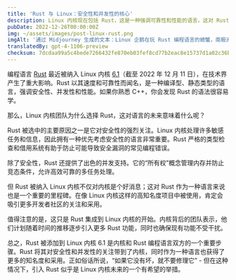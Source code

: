 ```yaml
---
title: 'Rust 与 Linux：安全性和并发性的核心'
description: Linux 内核现在包括 Rust，这是一种强调可靠性和性能的语言。这对 Rust 和内核来说是一个重要的里程碑。
pubDate: 2022-12-26T00:00:00Z
img: ~/assets/images/post-linux-rust.png
imgAlt: '通过 Midjourney 生成的文本：Linux 企鹅在玩 Rust 编程语言的螃蟹，南极洲，层叠纸艺术，立体画，阴影盒，体积光 --v 4'
translatedBy: gpt-4-1106-preview
checksum: 7dcdaa99a5c4bede7266432fe870eb03fef8cd77b2eac8e15737d1a02c36b6ae
---
```


编程语言 [Rust](https://www.rust-lang.org) 最近被纳入 Linux 内核 [6.1](https://lkml.org/lkml/2022/12/11/206)（截至 2022 年 12 月 11 日），在技术界产生了重大影响。Rust 以其速度和可靠性而闻名，是一种编译型、静态类型的语言，强调安全性、并发性和性能。如果你熟悉 C++，你会发现 Rust 的语法很容易学。

那么，Linux 内核团队为什么选择 Rust，这对语言的未来意味着什么呢？

Rust 被选中的主要原因之一是它对安全性的强烈关注。Linux 内核处理许多敏感任务和信息，因此拥有一种优先考虑安全性的语言非常重要。Rust 严格的类型检查和借用系统有助于防止可能导致安全漏洞的常见编程错误。

除了安全性，Rust 还提供了出色的并发支持。它的“所有权”概念管理内存并防止竞态条件，允许高效可靠的多任务处理。

但 Rust 被纳入 Linux 内核不仅对内核是个好消息；这对 Rust 作为一种语言来说也是一个重要的里程碑。在像 Linux 内核这样的高知名度项目中被使用，肯定会吸引更多开发者社区的关注和采用。

值得注意的是，这只是 Rust 集成到 Linux 内核的开始。内核背后的团队表示，他们计划随着时间的推移逐步引入更多 Rust 功能，同时也确保现有功能不受干扰。

总之，Rust 被添加到 Linux 内核 6.1 是内核和 Rust 编程语言双方的一个重要步骤。Rust 将其对安全性和并发性的关注带到了内核，同时作为一种语言也获得了更多的知名度和采用。正如俗话所说，“如果它没有坏，就不要修理它” - 但在这种情况下，引入 Rust 似乎是 Linux 内核未来的一个有希望的举措。
